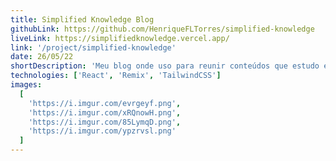 ```yaml
---
title: Simplified Knowledge Blog
githubLink: https://github.com/HenriqueFLTorres/simplified-knowledge
liveLink: https://simplifiedknowledge.vercel.app/
link: '/project/simplified-knowledge'
date: 26/05/22
shortDescription: 'Meu blog onde uso para reunir conteúdos que estudo e quero reforçar'
technologies: ['React', 'Remix', 'TailwindCSS']
images:
  [
    'https://i.imgur.com/evrgeyf.png',
    'https://i.imgur.com/xRQnowH.png',
    'https://i.imgur.com/85LymqD.png',
    'https://i.imgur.com/ypzrvsl.png'
  ]
---
```




<ProjectPage
  title={attributes.title}
  images={attributes.images}
  shortDescription={attributes.shortDescription}
  technologies={attributes.technologies}
  about='Um website para armazenar todo meu conhecimento, instrumento essencial para meu desenvolvimento como programador.'
  buildWith='Desenvolvido com Remix, uma framework similar ao Next.js, pude me desfrutar de seus poderosos recursos e aprender mais sobre.'
  challenges='A arquitetura de fato foi primordial e desafiadora para  desenhar um website que futuramente serveria como wikipedia de conhecimentos'
  learned='Me desafiando a fazer novas features nunca antes desenvolvidas, pude aprender um pouco mais sobre funcionalidades e capacidades que o React e Remix têm a oferecer.'
  github={attributes.githubLink}
  liveLink={attributes.liveLink}
  link={attributes.link}
/>
